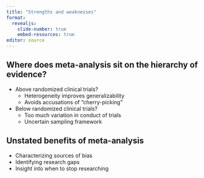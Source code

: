 ```yaml
---
title: "Strengths and weaknesses"
format: 
  revealjs:
    slide-number: true
    embed-resources: true
editor: source
---
```


## Where does meta-analysis sit on the hierarchy of evidence?

-   Above randomized clinical trials?
    -   Heterogeneity improves generalizability
    -   Avoids accusations of "cherry-picking"
-   Below randomized clinical trials?
    -   Too much variation in conduct of trials
    -   Uncertain sampling framework

## Unstated benefits of meta-analysis

-   Characterizing sources of bias
-   Identifying research gaps
-   Insight into when to stop researching
